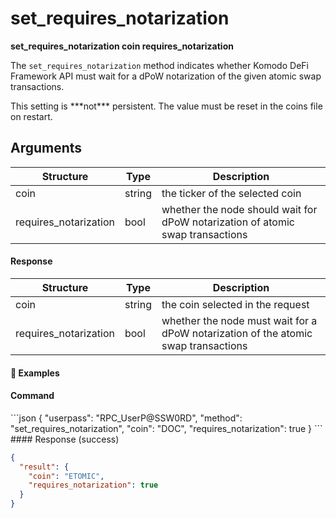 
# set\_requires\_notarization

**set\_requires\_notarization coin requires\_notarization**

The `set_requires_notarization` method indicates whether Komodo DeFi Framework API must wait for a dPoW notarization of the given atomic swap transactions.

<Note>
  This setting is ***not*** persistent. The value must be reset in the coins file on restart.
</Note>

## Arguments

| Structure              | Type   | Description                                                                    |
| ---------------------- | ------ | ------------------------------------------------------------------------------ |
| coin                   | string | the ticker of the selected coin                                                |
| requires\_notarization | bool   | whether the node should wait for dPoW notarization of atomic swap transactions |

#### Response

| Structure              | Type   | Description                                                                        |
| ---------------------- | ------ | ---------------------------------------------------------------------------------- |
| coin                   | string | the coin selected in the request                                                   |
| requires\_notarization | bool   | whether the node must wait for a dPoW notarization of the atomic swap transactions |

#### 📌 Examples

#### Command

<CodeGroup title="" tag="POST" label="set_requires_notarization" mm2MethodDecorate="true">
  ```json
  {
    "userpass": "RPC_UserP@SSW0RD",
    "method": "set_requires_notarization",
    "coin": "DOC",
    "requires_notarization": true
  }
  ```
</CodeGroup>

<CollapsibleSection expandedText="Hide Response" collapsedText="Show Response">
  #### Response (success)

  ```json
  {
    "result": {
      "coin": "ETOMIC",
      "requires_notarization": true
    }
  }
  ```
</CollapsibleSection>
